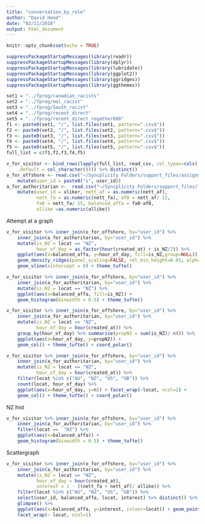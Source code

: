 ```yaml
---
title: "conversation_by_role"
author: "David Hood"
date: "02/11/2018"
output: html_document
---
```


```r
knitr::opts_chunk$set(echo = TRUE)
```

```r
suppressPackageStartupMessages(library(readr))
suppressPackageStartupMessages(library(dplyr))
suppressPackageStartupMessages(library(lubridate))
suppressPackageStartupMessages(library(ggplot2))
suppressPackageStartupMessages(library(ggridges))
suppressPackageStartupMessages(library(ggthemes))
```

```r
set1 = "../fprog/canadian_racists"
set2 = "../fprog/mol_racist"
set3 = "../fprog/South_racist"
set4 = "../fprog/recent_direct"
set5 = "../fprog/recent_direct_regather600"
f1 <- paste0(set1, "/", list.files(set1, pattern=".csv$"))
f2 <- paste0(set2, "/", list.files(set2, pattern=".csv$"))
f3 <- paste0(set3, "/", list.files(set3, pattern=".csv$"))
f4 <- paste0(set4, "/", list.files(set4, pattern=".csv$"))
f5 <- paste0(set5, "/", list.files(set5, pattern=".csv$"))
full_list = c(f1,f2,f3,f4,f5)

v_for_visitor <- bind_rows(lapply(full_list, read_csv, col_types=cols(
    .default = col_character()))) %>% distinct() 
o_for_offshore <- read.csv("~/Syncplicity Folders/support_files/assignment.csv", colClasses = "character") %>%
    mutate(user_id = paste0("x", user_id))
a_for_authoritarian <-  read.csv("~/Syncplicity Folders/support_files/fa_spec.csv", colClasses = "character") %>%
    mutate(user_id = xliker, nett_af = as.numeric(nett_af),
           nett_fa = as.numeric(nett_fa), af0 = nett_af/ 12, 
           fa0 = nett_fa/ 15, balanced_affa = fa0-af0,
           allike =as.numeric(allike))

```

Attempt at a graph 

```r
v_for_visitor %>% inner_join(o_for_offshore, by="user_id") %>%
    inner_join(a_for_authoritarian, by="user_id") %>% 
    mutate(is_NZ = locat == "NZ",
           hour_of_day = as.factor(hour(created_at) + is_NZ/2)) %>% 
    ggplot(aes(x=balanced_affa, y=hour_of_day, fill=is_NZ,group=NULL)) + 
    geom_density_ridges(panel_scaling=FALSE, rel_min_height=0.01, alpha=0.5) +
    geom_vline(xintercept = 0) + theme_tufte()
```

```r
v_for_visitor %>% inner_join(o_for_offshore, by="user_id") %>%
    inner_join(a_for_authoritarian, by="user_id") %>% 
    mutate(is_NZ = locat == "NZ") %>%
    ggplot(aes(x=balanced_affa, fill=is_NZ)) + 
    geom_histogram(binwidth = 0.5) + theme_tufte()
```


```r
v_for_visitor %>% inner_join(o_for_offshore, by="user_id") %>%
    inner_join(a_for_authoritarian, by="user_id") %>% 
    mutate(is_NZ = locat == "NZ",
           hour_of_day = hour(created_at)) %>% 
    group_by(hour_of_day) %>% summarise(propNZ = sum(is_NZ)/ n()) %>%
    ggplot(aes(x=hour_of_day, y=propNZ)) + 
    geom_col() + theme_tufte() + coord_polar()
```

```r
v_for_visitor %>% inner_join(o_for_offshore, by="user_id") %>%
    inner_join(a_for_authoritarian, by="user_id") %>% 
    mutate(is_NZ = locat == "NZ",
           hour_of_day = hour(created_at)) %>% 
    filter(locat %in% c("AU", "NZ", "US", "GB")) %>% 
    count(locat, hour_of_day) %>%
    ggplot(aes(x=hour_of_day, y=n)) + facet_wrap(~locat, ncol=2) +
    geom_col() + theme_tufte() + coord_polar()
```

NZ hist

```r
v_for_visitor %>% inner_join(o_for_offshore, by="user_id") %>%
    inner_join(a_for_authoritarian, by="user_id") %>% 
    filter(locat ==  "NZ") %>% 
    ggplot(aes(x=balanced_affa)) +
    geom_histogram(binwidth = 0.5) + theme_tufte() 
```

Scattergraph

```r
v_for_visitor %>% inner_join(o_for_offshore, by="user_id") %>%
    inner_join(a_for_authoritarian, by="user_id") %>% 
    mutate(is_NZ = locat == "NZ",
           hour_of_day = hour(created_at),
           interest = 1 - ((nett_fa + nett_af)/ allike)) %>% 
    filter(locat %in% c("AU", "NZ", "US", "GB")) %>% 
    select(user_id, balanced_affa, locat, interest) %>% distinct() %>%
    glimpse() %>%
    ggplot(aes(x=balanced_affa, y=interest, colour=locat)) + geom_point(alpha=0.5) +
    facet_wrap(~ locat, ncol=1)


```